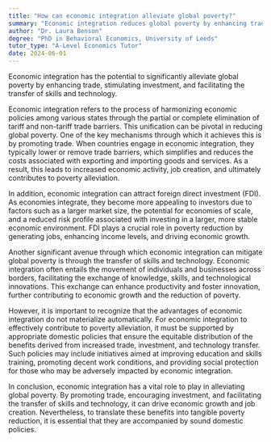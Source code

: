 ```yaml
---
title: "How can economic integration alleviate global poverty?"
summary: "Economic integration reduces global poverty by enhancing trade, attracting investment, and enabling the transfer of skills and technology, ultimately fostering economic growth and development."
author: "Dr. Laura Benson"
degree: "PhD in Behavioral Economics, University of Leeds"
tutor_type: "A-Level Economics Tutor"
date: 2024-06-01
---
```


Economic integration has the potential to significantly alleviate global poverty by enhancing trade, stimulating investment, and facilitating the transfer of skills and technology.

Economic integration refers to the process of harmonizing economic policies among various states through the partial or complete elimination of tariff and non-tariff trade barriers. This unification can be pivotal in reducing global poverty. One of the key mechanisms through which it achieves this is by promoting trade. When countries engage in economic integration, they typically lower or remove trade barriers, which simplifies and reduces the costs associated with exporting and importing goods and services. As a result, this leads to increased economic activity, job creation, and ultimately contributes to poverty alleviation.

In addition, economic integration can attract foreign direct investment (FDI). As economies integrate, they become more appealing to investors due to factors such as a larger market size, the potential for economies of scale, and a reduced risk profile associated with investing in a larger, more stable economic environment. FDI plays a crucial role in poverty reduction by generating jobs, enhancing income levels, and driving economic growth.

Another significant avenue through which economic integration can mitigate global poverty is through the transfer of skills and technology. Economic integration often entails the movement of individuals and businesses across borders, facilitating the exchange of knowledge, skills, and technological innovations. This exchange can enhance productivity and foster innovation, further contributing to economic growth and the reduction of poverty.

However, it is important to recognize that the advantages of economic integration do not materialize automatically. For economic integration to effectively contribute to poverty alleviation, it must be supported by appropriate domestic policies that ensure the equitable distribution of the benefits derived from increased trade, investment, and technology transfer. Such policies may include initiatives aimed at improving education and skills training, promoting decent work conditions, and providing social protection for those who may be adversely impacted by economic integration.

In conclusion, economic integration has a vital role to play in alleviating global poverty. By promoting trade, encouraging investment, and facilitating the transfer of skills and technology, it can drive economic growth and job creation. Nevertheless, to translate these benefits into tangible poverty reduction, it is essential that they are accompanied by sound domestic policies.
    